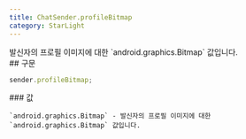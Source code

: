 ```yaml
---
title: ChatSender.profileBitmap
category: StarLight
---
```


<Section>
  발신자의 프로필 이미지에 대한 `android.graphics.Bitmap` 값입니다.
</Section>
<Section>
  ## 구문

  ~~~js
  sender.profileBitmap;
  ~~~

  <Section>
    ### 값

    `android.graphics.Bitmap` - 발신자의 프로필 이미지에 대한 `android.graphics.Bitmap` 값입니다.
  </Section>
</Section>
